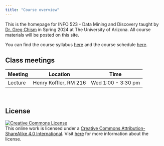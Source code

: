```yaml
---
title: "Course overview"
---
```


This is the homepage for INFO 523 - Data Mining and Discovery taught by [Dr. Greg Chism](https://gregtchism.com) in Spring 2024 at The University of Arizona. All course materials will be posted on this site.

You can find the course syllabus [here](/course-syllabus.html) and the course schedule [here](/).

## Class meetings

| Meeting | Location              | Time               |
|---------|-----------------------|--------------------|
| Lecture | Henry Koffler, RM 216 | Wed 1:00 - 3:30 pm |

<br>

## **License**

[![Creative Commons License](https://licensebuttons.net/l/by-sa/4.0/88x31.png){alt="Creative Commons License"}](https://creativecommons.org/licenses/by-sa/4.0/)\
This online work is licensed under a [Creative Commons Attribution-ShareAlike 4.0 International](https://creativecommons.org/licenses/by-sa/4.0/). Visit [here](https://github.com/dukestatsciintrods/blob/master/LICENSE.md) for more information about the license.
